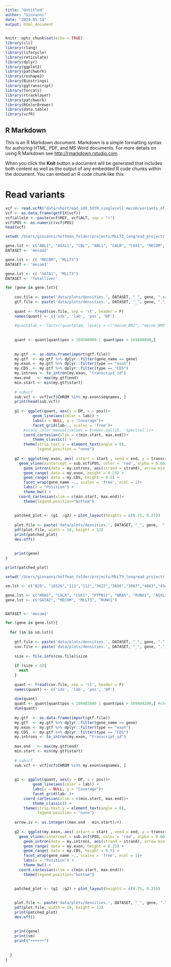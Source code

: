 ```yaml
---
title: "Untitled"
author: "Giovanni"
date: "2024-05-14"
output: html_document
---
```


```r
knitr::opts_chunk$set(echo = TRUE)
library(cli)
library(rlang) 
library(lifecycle) 
library(reticulate)
library(dplyr)
library(ggplot2)
library(patchwork)
library(reshape2)
library(Biostrings)
library(ggtranscript)
library(forcats)
library(rtracklayer)
library(patchwork)
library(RColorBrewer)
library(data.table)
library(vcfR)
```

## R Markdown

This is an R Markdown document. Markdown is a simple formatting syntax for authoring HTML, PDF, and MS Word documents. For more details on using R Markdown see <http://rmarkdown.rstudio.com>.

When you click the **Knit** button a document will be generated that includes both content as well as the output of any embedded R code chunks within the document. You can embed an R code chunk like this:

# Read variants
```r
vcf <- read.vcfR("data/shortread_10X_5UTR_singlecell_mecom/variants_of_interest.vcf")
vcf <- as.data.frame(getFIX(vcf))
vcf$allele <- paste(vcf$REF, vcf$ALT, sep = ">")
vcf$POS <- as.numeric(vcf$POS)
head(vcf)
```


```r
setwd('/Users/giovanni/hoffman_folder/projects/MLLT3_longread_project/')

gene.lst <- c("ABL1", "ASXL1", "CBL", "ABL1", "CALR", "CUX1", "MECOM", "MLLT3", "RUNX1", "DOT1L", "GATA1", "GATA2", "IL1RAP", "KRAS", "PTPN11", "NRAS", "ASXL1", "SRSF2", "ETV6", "SF3B1", "PTPRM")
DATASET <- 'mecom2' 

gene.lst <- c( "MECOM", "MLLT3")
DATASET <- 'mecom3'

gene.lst <- c( "GATA1", "MLLT3")
DATASET <- 'fetalliver'

for (gene in gene.lst){
  
    cov.file <- paste('data/plots/densities.', DATASET, "_", gene, ".sashimi", sep = "")
    gtf.file <- paste('data/plots/densities.', DATASET, "_", gene, ".", gene, ".gtf", sep = "")
    
    quant <- fread(cov.file, sep = '\t', header = F)
    names(quant) <- c('idx', 'lab', 'pos', 'DP')
    
    #quant$lab <- factor(quant$lab, levels = c("mecom_BM1", "mecom_BM5", "mecom_BM3", "mecom_MPB2", "mecom_4063",   "mecom_4543", "mecom-trans-7347", "mecom_3656","mecom_3667", "mecom_3622","mecom_112", "mecom_111", "mecom_028", "mecom_10326",   "AML-1","AML-2", "AML-3", "AML-4"))
    
    
    quant <- quant[quant$pos > 169500000 | quant$pos < 169400000,]
    
    
    my.gtf  <- as.data.frame(import(gtf.file))
    my.gtf  <- my.gtf %>% dplyr::filter(gene_name == gene) 
    my.exon <- my.gtf %>% dplyr::filter(type == "exon") 
    my.CDS  <- my.gtf %>% dplyr::filter(type == "CDS") 
    my.introns <- to_intron(my.exon, "transcript_id") 
    max.end   <- max(my.gtf$end)
    min.start <- min(my.gtf$start)
    
    # subvcf
    sub.vcf <- vcf[vcf$CHROM %in% my.exon$seqnames, ]
    print(head(sub.vcf))
    
    g1 <- ggplot(quant, aes(y = DP, x = pos))+
    		geom_line(aes(color = lab)) +
    		labs(x = NULL, y = "Coverage")+
    		facet_grid(lab~., scales = 'free')+
        #scale_color_manual(values = brewer.pal(15, 'Spectral'))+
        coord_cartesian(xlim = c(min.start, max.end))+
    		theme_classic() +
        theme(strip.text.y = element_text(angle = 0),
              legend.position = "none")
    
    g2 <- ggplot(my.exon, aes( xstart = start , xend = end, y = transcript_id)) +
      geom_vline(xintercept = sub.vcf$POS, color = 'red', alpha = 0.66)+
    	geom_intron(data = my.introns, aes(strand = strand), arrow.min.intron.length = 50000, size = 0.3)+
    	geom_range( data = my.exon, height = 0.25) +
    	geom_range( data = my.CDS, height = 0.5) +
    	facet_wrap(gene_name ~., scales = 'free', ncol = 1)+
    	labs(x = "Position") + 
    	theme_bw() + 
      coord_cartesian(xlim = c(min.start, max.end))+
    	theme(legend.position="bottom")
    
 
    patched_plot <- (g1  /g2) + plot_layout(heights = c(0.75, 0.25))
    
    plot.file <- paste('data/plots/densities.', DATASET, "_", gene,  ".density_plot.pdf", sep = "")
    pdf(plot.file, width = 10, height = 12)
    print(patched_plot)
    dev.off()
    
    
    print(gene)
}

print(patched_plot)


```



```r
setwd('/Users/giovanni/hoffman_folder/projects/MLLT3_longread_project/')

sm.lst <- c("028", "10326","111","112","3622","3656","3667","4063","4543","7347","7347_trans","BM1","BM3","MPB2","BM5","AML-1","AML-2", "AML-3", "AML-4")

gene.lst <- c("KRAS", "CALR", "CUX1", "PTPN11", "NRAS", "RUNX1", "ASXL1","SRSF2", "ETV6", "CBL", "ABL1", "TET2", "GATA2", "SF3B1")
gene.lst <- c("GATA2", "MECOM", "MLLT3", "RUNX1")


DATASET <- 'mecom2' 

for (gene in gene.lst){
  
  for (sm in sm.lst){
    
    gtf.file <- paste('data/plots/densities.', DATASET, "_", gene, ".", sm, '.', gene, ".gtf", sep = "")
    cov.file <- paste('data/plots/densities.', DATASET, "_", gene, ".", sm, ".sashimi", sep = "")
    
    size <- file.info(cov.file)$size 
    
    if (size < 1){
      next
    }
    
    quant <- fread(cov.file, sep = '\t', header = F)
    names(quant) <- c('idx', 'lab', 'pos', 'DP')
    
    dim(quant)
    quant <- quant[quant$pos < 169483600 | quant$pos > 169484200,] #chr3:169,483,647-169,484,106
    dim(quant)
    
    my.gtf  <- as.data.frame(import(gtf.file))
    my.gtf  <- my.gtf %>% dplyr::filter(gene_name == gene) 
    my.exon <- my.gtf %>% dplyr::filter(type == "exon") 
    my.CDS  <- my.gtf %>% dplyr::filter(type == "CDS") 
    my.introns <- to_intron(my.exon, "transcript_id") 
    
    max.end   <- max(my.gtf$end)
    min.start <- min(my.gtf$start)
    
    # subvcf
    sub.vcf <- vcf[vcf$CHROM %in% my.exon$seqnames, ]
 
    
    g1 <- ggplot(quant, aes(y = DP, x = pos))+
    		geom_line(aes(color = lab)) +
    		labs(x = NULL, y = "Coverage")+
    		facet_grid(lab~.)+
        coord_cartesian(xlim = c(min.start, max.end))+
    		theme_classic() +
        theme(strip.text.y = element_text(angle = 0),
              legend.position = "none")
    
    arrow.iv <- as.integer((max.end - min.start)/4)
    
    g2 <- ggplot(my.exon, aes( xstart = start , xend = end, y = transcript_id)) +
      geom_vline(xintercept = sub.vcf$POS, color = 'red', alpha = 0.66) +
    	geom_intron(data = my.introns, aes(strand = strand), arrow.min.intron.length = arrow.iv, size = 0.3)+
    	geom_range( data = my.exon, height = 0.25) +
    	geom_range( data = my.CDS, height = 0.5) +
    	facet_wrap(gene_name ~., scales = 'free', ncol = 1)+
    	labs(x = "Position") + 
    	theme_bw() + 
      coord_cartesian(xlim = c(min.start, max.end))+
    	theme(legend.position="bottom")
    
 
    patched_plot <- (g1  /g2) + plot_layout(heights = c(0.75, 0.25))

    
    plot.file <- paste('data/plots/densities.', DATASET, "_", gene, ".", sm, ".unscaled.density_plot.pdf", sep = "")
    pdf(plot.file, width = 10, height = 12)
    print(patched_plot)
    dev.off()
    
    
    print(gene)
    print(sm)
    print("++++++")
    
    
  }
}

```

